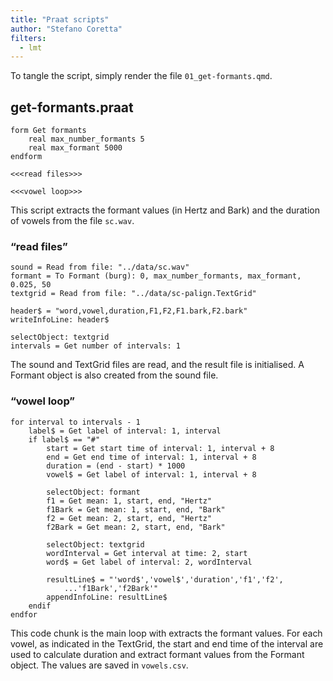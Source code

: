 ```yaml
---
title: "Praat scripts"
author: "Stefano Coretta"
filters: 
  - lmt
---
```


To tangle the script, simply render the file `01_get-formants.qmd`.

## get-formants.praat

``` .praat
form Get formants
    real max_number_formants 5
    real max_formant 5000
endform

<<<read files>>>

<<<vowel loop>>>
```

This script extracts the formant values (in Hertz and Bark) and the duration of vowels from the file `sc.wav`.

### "read files"

``` .praat
sound = Read from file: "../data/sc.wav"
formant = To Formant (burg): 0, max_number_formants, max_formant, 0.025, 50
textgrid = Read from file: "../data/sc-palign.TextGrid"

header$ = "word,vowel,duration,F1,F2,F1.bark,F2.bark"
writeInfoLine: header$

selectObject: textgrid
intervals = Get number of intervals: 1
```

The sound and TextGrid files are read, and the result file is initialised. A Formant object is also created from the sound file.

### "vowel loop"

``` .praat
for interval to intervals - 1
    label$ = Get label of interval: 1, interval
    if label$ == "#"
        start = Get start time of interval: 1, interval + 8
        end = Get end time of interval: 1, interval + 8
        duration = (end - start) * 1000
        vowel$ = Get label of interval: 1, interval + 8

        selectObject: formant
        f1 = Get mean: 1, start, end, "Hertz"
        f1Bark = Get mean: 1, start, end, "Bark"
        f2 = Get mean: 2, start, end, "Hertz"
        f2Bark = Get mean: 2, start, end, "Bark"

        selectObject: textgrid
        wordInterval = Get interval at time: 2, start
        word$ = Get label of interval: 2, wordInterval

        resultLine$ = "'word$','vowel$','duration','f1','f2',
            ...'f1Bark','f2Bark'"
        appendInfoLine: resultLine$
    endif
endfor
```

This code chunk is the main loop with extracts the formant values. For each vowel, as indicated in the TextGrid, the start and end time of the interval are used to calculate duration and extract formant values from the Formant object. The values are saved in `vowels.csv`.

